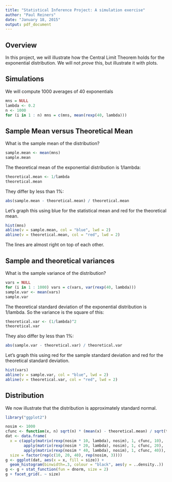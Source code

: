 ```yaml
---
title: "Statistical Inference Project: A simulation exercise"
author: "Paul Reiners"
date: "January 18, 2015"
output: pdf_document
---
```


Overview
--------
In this project, we will illustrate how the Central Limit Theorem holds for the exponential distribution.  We will not *prove* this, but illustrate it with plots.

Simulations
-----------

We will compute 1000 averages of 40 exponentials

```r
mns = NULL
lambda <- 0.2
n <- 1000
for (i in 1 : n) mns = c(mns, mean(rexp(40, lambda)))
```

Sample Mean versus Theoretical Mean
-----------------------------------

What is the sample mean of the distribution?

```r
sample.mean <- mean(mns)
sample.mean
```

The theoretical mean of the exponential distribution is 1/lambda:

```r
theoretical.mean <- 1/lambda
theoretical.mean
```

They differ by less than 1%:

```r
abs(sample.mean - theoretical.mean) / theoretical.mean
```

Let's graph this using blue for the statistical mean and red for the theoretical mean.

```r
hist(mns)
abline(v = sample.mean, col = "blue", lwd = 2)
abline(v = theoretical.mean, col = "red", lwd = 2)
```

The lines are almost right on top of each other.

Sample and theoretical variances
--------------------------------

What is the sample variance of the distribution?

```r
vars = NULL
for (i in 1 : 1000) vars = c(vars, var(rexp(40, lambda)))
sample.var <- mean(vars)
sample.var
```

The theoretical standard deviation of the exponential distribution is 1/lambda.  So the variance is the square of this:

```r
theoretical.var <- (1/lambda)^2
theoretical.var
```

They also differ by less than 1%:

```r
abs(sample.var - theoretical.var) / theoretical.var
```

Let's graph this using red for the sample standard deviation and red for the theoretical standard deviation.

```r
hist(vars)
abline(v = sample.var, col = "blue", lwd = 2)
abline(v = theoretical.var, col = "red", lwd = 2)
```

Distribution
------------

We now illustrate that the distribution is approximately standard normal.

```r
library("ggplot2")
```
```r
nosim <- 1000
cfunc <- function(x, n) sqrt(n) * (mean(x) - theoretical.mean) / sqrt(theoretical.var) 
dat <- data.frame(
  x = c(apply(matrix(rexp(nosim * 10, lambda), nosim), 1, cfunc, 10),
        apply(matrix(rexp(nosim * 20, lambda), nosim), 1, cfunc, 20),
        apply(matrix(rexp(nosim * 40, lambda), nosim), 1, cfunc, 40)),
  size = factor(rep(c(10, 20, 40), rep(nosim, 3))))
g <- ggplot(dat, aes(x = x, fill = size)) + 
  geom_histogram(binwidth=.3, colour = "black", aes(y = ..density..)) 
g <- g + stat_function(fun = dnorm, size = 2)
g + facet_grid(. ~ size)
```
